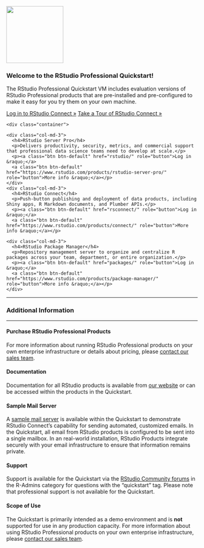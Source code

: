 <!--html_preserve-->
<script>
$(function () {
  $('[data-toggle="tooltip"]').tooltip()
})
</script>
<!--/html_preserve-->

<!--html_preserve-->
<div class="jumbotron">
  <p><img src="images/rstudio-logo.png" width="150px"></p>
  <h3>Welcome to the RStudio Professional Quickstart!</h3>
  <p>The RStudio Professional Quickstart VM includes evaluation versions of RStudio Professional products that are pre-installed and pre-configured to make it easy for you try them on your own machine.</p>
  <p>
  <a class="btn btn-primary btn-lg" href="rsconnect/" role="button" data-toggle="tooltip" data-placement="bottom" title="Default Username: rstudio Default Password: rstudio">Log in to RStudio Connect &raquo;</a>
  <a class="btn btn-primary btn-lg" href="tour.html" role="button">Take a Tour of RStudio Connect &raquo;</a>
  </p>
</div>
<!--/html_preserve-->

<!--html_preserve-->
    <div class="container">
  <div class="row">
    <div class="col-md-3">
      <h4>RStudio Server Pro</h4>
      <p>Delivers productivity, security, metrics, and commercial support that professional data science teams need to develop at scale.</p>
      <p><a class="btn btn-default" href="rstudio/" role="button">Log in &raquo;</a>
      <a class="btn btn-default" href="https://www.rstudio.com/products/rstudio-server-pro/" role="button">More info &raquo;</a></p>
    </div>
    <div class="col-md-3">
      <h4>RStudio Connect</h4>
      <p>Push-button publishing and deployment of data products, including Shiny apps, R Markdown documents, and Plumber APIs.</p>
      <p><a class="btn btn-default" href="rsconnect/" role="button">Log in &raquo;</a>
      <a class="btn btn-default" href="https://www.rstudio.com/products/connect/" role="button">More info &raquo;</a></p>
   </div>
    <div class="col-md-3">
      <h4>RStudio Package Manager</h4>
      <p>Repository management server to organize and centralize R packages across your team, department, or entire organization.</p>
      <p><a class="btn btn-default" href="packages/" role="button">Log in &raquo;</a>
      <a class="btn btn-default" href="https://www.rstudio.com/products/package-manager/" role="button">More info &raquo;</a></p>
    </div>
  </div>
</div>
<hr>
<!--/html_preserve-->

### Additional Information

<hr>

#### Purchase RStudio Professional Products

For more information about running RStudio Professional products on your own enterprise infrastructure or details about pricing, please [contact our sales team](https://www.rstudio.com/about/contact-sales/).

#### Documentation

Documentation for all RStudio products is available from [our website](http://docs.rstudio.com/) or can be accessed within the products in the Quickstart.

#### Sample Mail Server
  
A [sample mail server](webmail/) is available within the Quickstart to demonstrate RStudio Connect’s capability for sending automated, customized emails. In the Quickstart, all email from RStudio products is configured to be sent into a single mailbox. In an real-world installation, RStudio Products integrate securely with your email infrastructure to ensure that information remains private.

#### Support

Support is available for the Quickstart via the [RStudio Community forums](https://community.rstudio.com/tags/c/r-admin/quickstart) in the R-Admins category for questions with the "quickstart" tag. Please note that professional support is not available for the Quickstart.

#### Scope of Use

The Quickstart is primarily intended as a demo environment and is **not** supported for use in any production capacity. For more information about using RStudio Professional products on your own enterprise infrastructure, please [contact our sales team](https://www.rstudio.com/about/contact-sales/).


